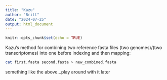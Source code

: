 ```yaml
---
title: "Kazu"
author: "Britt"
date: "2024-07-25"
output: html_document
---
```


```r
knitr::opts_chunk$set(echo = TRUE)
```

Kazu's method for combining two reference fasta files (two genomes)/(two transcriptomes) into one before indexing and then mapping:

```bash
cat first.fasta second.fasta > new_combined.fasta
```

something like the above...play around with it later